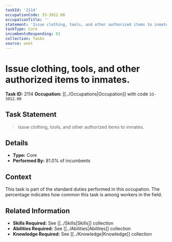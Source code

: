 ```yaml
---
taskId: '2114'
occupationCode: 33-3012.00
occupationTitle: ''
statement: 'Issue clothing, tools, and other authorized items to inmates.'
taskType: Core
incumbentsResponding: 81
collection: Tasks
source: onet
---
```

# Issue clothing, tools, and other authorized items to inmates.

**Task ID:** 2114
**Occupation:** [[../Occupations|Occupation]] with code `33-3012.00`

## Task Statement

> Issue clothing, tools, and other authorized items to inmates.

## Details

- **Type:** Core
- **Performed By:** 81.0% of incumbents

## Context

This task is part of the standard duties performed in this occupation. The percentage indicates how common this task is among workers in the field.

## Related Information

- **Skills Required:** See [[../Skills|Skills]] collection
- **Abilities Required:** See [[../Abilities|Abilities]] collection
- **Knowledge Required:** See [[../Knowledge|Knowledge]] collection
